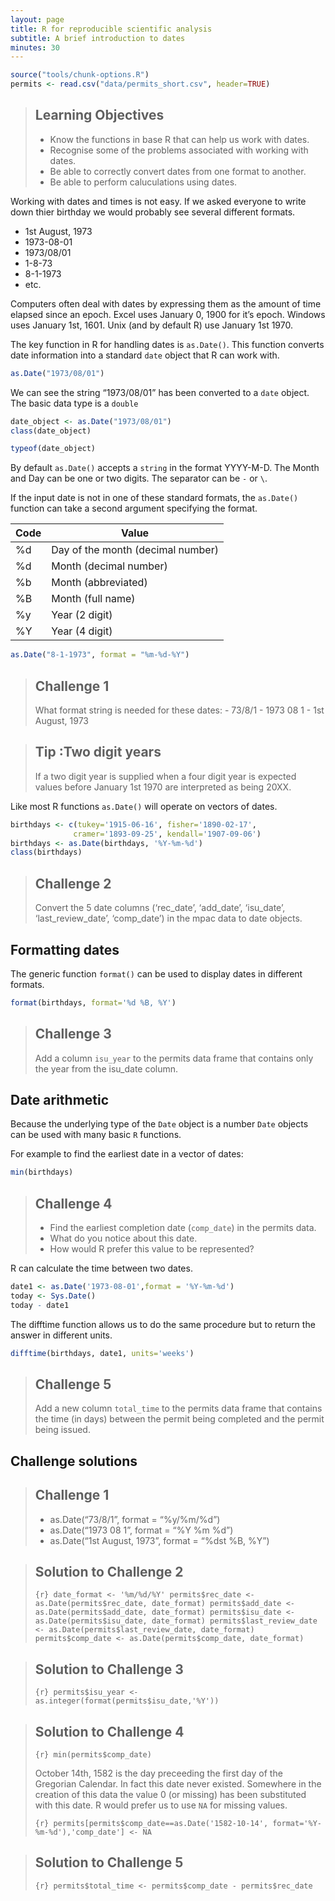 ```yaml
---
layout: page
title: R for reproducible scientific analysis
subtitle: A brief introduction to dates
minutes: 30
---
```


```r
source("tools/chunk-options.R")
permits <- read.csv("data/permits_short.csv", header=TRUE)
```

> ## Learning Objectives {.objectives}
>
> - Know the functions in base R that can help us work with dates.
> - Recognise some of the problems associated with working with dates.
> - Be able to correctly convert dates from one format to another.
> - Be able to perform caluculations using dates.
>

Working with dates and times is not easy. If we asked everyone to write down thier birthday we would probably see several different formats.

- 1st August, 1973
- 1973-08-01
- 1973/08/01
- 1-8-73
- 8-1-1973
- etc.

Computers often deal with dates by expressing them as the amount of time elapsed since an epoch. Excel uses January 0, 1900 for it's epoch. Windows uses January 1st, 1601. Unix (and by default R) use January 1st 1970.

The key function in R for handling dates is `as.Date()`. This function converts date information into a standard `date` object that R can work with.

```r
as.Date("1973/08/01")
```

We can see the string "1973/08/01" has been converted to a `date` object. The basic data type is a `double`

```r
date_object <- as.Date("1973/08/01")
class(date_object)
```
```r
typeof(date_object)
```

By default `as.Date()` accepts a `string` in the format YYYY-M-D. The Month and Day can be one or two digits. The separator can be `-` or `\`.

If the input date is not in one of these standard formats, the `as.Date()` function can take a second argument specifying the format.

| Code | Value |
| --- | --- |
| %d | Day of the month (decimal number) |
| %d | Month (decimal number) |
| %b | Month (abbreviated) |
| %B | Month (full name) |
| %y | Year (2 digit) |
| %Y | Year (4 digit) |

```r
as.Date("8-1-1973", format = "%m-%d-%Y")
```
>
> ## Challenge 1 {.challenge}
>
> What format string is needed for these dates:
> - 73/8/1
> - 1973 08 1
> - 1st August, 1973

> ## Tip :Two digit years {.callout}
>
> If a two digit year is supplied when a four digit year is expected values before January 1st 1970 are interpreted as being 20XX.
>

Like most R functions `as.Date()` will operate on vectors of dates.
```r
birthdays <- c(tukey='1915-06-16', fisher='1890-02-17',
              cramer='1893-09-25', kendall='1907-09-06')
birthdays <- as.Date(birthdays, '%Y-%m-%d')
class(birthdays)

```

>
> ## Challenge 2 {.challenge}
> Convert the 5 date columns ('rec_date', 'add_date', 'isu_date', 'last_review_date', 'comp_date') in the mpac data to date objects.
>

## Formatting dates

The generic function `format()` can be used to display dates in different formats.

```r
format(birthdays, format='%d %B, %Y')
```

> ## Challenge 3 {.challenge}
>
> Add a column `isu_year` to the permits data frame that contains only the year from the isu_date column.
>

## Date arithmetic

Because the underlying type of the `Date` object is a number `Date` objects can be used with many basic `R` functions.

For example to find the earliest date in a vector of dates:

```r
min(birthdays)
```

> ## Challenge 4 {.challenge}
>
> - Find the earliest completion date (`comp_date`) in the permits data.
> - What do you notice about this date.
> - How would R prefer this value to be represented?

R can calculate the time between two dates.

```r
date1 <- as.Date('1973-08-01',format = '%Y-%m-%d')
today <- Sys.Date()
today - date1
```

The difftime function allows us to do the same procedure but to return the answer in different units.

```r
difftime(birthdays, date1, units='weeks')
```

> ## Challenge 5 {.challenge}
>
> Add a new column `total_time` to the permits data frame that contains the time (in days) between the permit being completed and the permit being issued.


## Challenge solutions

> ## Challenge 1 {.challenge}
> - as.Date("73/8/1", format = "%y/%m/%d")
> - as.Date("1973 08 1", format = "%Y %m %d")
> - as.Date("1st August, 1973", format = "%dst %B, %Y")

> ## Solution to Challenge 2 {.challenge}
>
> ```{r}
> date_format <- '%m/%d/%Y'
> permits$rec_date <- as.Date(permits$rec_date, date_format)
> permits$add_date <- as.Date(permits$add_date, date_format)
> permits$isu_date <- as.Date(permits$isu_date, date_format)
> permits$last_review_date <- as.Date(permits$last_review_date, date_format)
> permits$comp_date <- as.Date(permits$comp_date, date_format)
>```

> ## Solution to Challenge 3 {.challenge}
>
> ```{r}
> permits$isu_year <- as.integer(format(permits$isu_date,'%Y'))
> ```
>

> ## Solution to Challenge 4 {.challenge}
> ```{r}
> min(permits$comp_date)
> ```
>
> October 14th, 1582 is the day preceeding the first day of the Gregorian Calendar. In fact this date never existed. Somewhere in the creation of this data the value 0 (or missing) has been substituted with this date. R would prefer us to use `NA` for missing values.
>
> ```{r}
> permits[permits$comp_date==as.Date('1582-10-14', format='%Y-%m-%d'),'comp_date'] <- NA
> ```

> ## Solution to Challenge 5 {.challenge}
>
> ```{r}
> permits$total_time <- permits$comp_date - permits$rec_date
>```